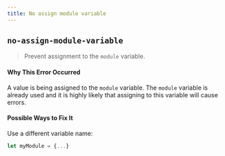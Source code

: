 ```yaml
---
title: No assign module variable
---
```


## `no-assign-module-variable`

> Prevent assignment to the `module` variable.

#### Why This Error Occurred

A value is being assigned to the `module` variable. The `module` variable is already used and it is highly likely that assigning to this variable will cause errors.

#### Possible Ways to Fix It

Use a different variable name:

```js filename="example.js"
let myModule = {...}
```
